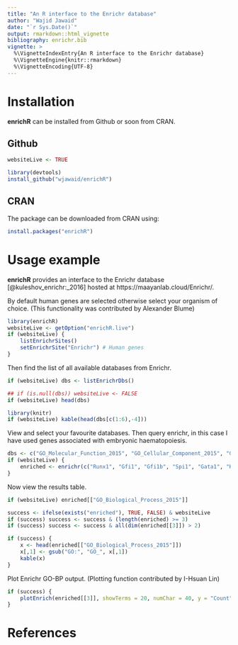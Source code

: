 ```yaml
---
title: "An R interface to the Enrichr database"
author: "Wajid Jawaid"
date: "`r Sys.Date()`"
output: rmarkdown::html_vignette
bibliography: enrichr.bib
vignette: >
  %\VignetteIndexEntry{An R interface to the Enrichr database}
  %\VignetteEngine{knitr::rmarkdown}
  %\VignetteEncoding{UTF-8}
---
```


# Installation

**enrichR** can be installed from Github or soon from CRAN.

## Github

```r
websiteLive <- TRUE
```

```r
library(devtools)
install_github("wjawaid/enrichR")
```

## CRAN

The package can be downloaded from CRAN using:

```r
install.packages("enrichR")
```

# Usage example

**enrichR** provides an interface to the Enrichr database [@kuleshov_enrichr:_2016] hosted at https://maayanlab.cloud/Enrichr/.  

By default human genes are selected otherwise select your organism of choice. (This functionality was contributed by Alexander Blume)

```r
library(enrichR)
websiteLive <- getOption("enrichR.live")
if (websiteLive) {
    listEnrichrSites()
    setEnrichrSite("Enrichr") # Human genes   
}
```

Then find the list of all available databases from Enrichr.

```r
if (websiteLive) dbs <- listEnrichrDbs()
```

```r
## if (is.null(dbs)) websiteLive <- FALSE
if (websiteLive) head(dbs)
```

```r
library(knitr)
if (websiteLive) kable(head(dbs[c(1:6),-4]))
```

View and select your favourite databases. Then query enrichr, in this case I have used genes associated with embryonic haematopoiesis.

```r
dbs <- c("GO_Molecular_Function_2015", "GO_Cellular_Component_2015", "GO_Biological_Process_2015")
if (websiteLive) {
    enriched <- enrichr(c("Runx1", "Gfi1", "Gfi1b", "Spi1", "Gata1", "Kdr"), dbs)
}
```

Now view the results table.

```r
if (websiteLive) enriched[["GO_Biological_Process_2015"]]
```

```r
success <- ifelse(exists("enriched"), TRUE, FALSE) & websiteLive
if (success) success <- success & (length(enriched) >= 3)
if (success) success <- success & all(dim(enriched[[3]]) > 2)

if (success) {
    x <- head(enriched[["GO_Biological_Process_2015"]])
    x[,1] <- gsub("GO:", "GO_", x[,1])
    kable(x)
}
```

Plot Enrichr GO-BP output. (Plotting function contributed by I-Hsuan Lin)

```r
if (success) {
    plotEnrich(enriched[[3]], showTerms = 20, numChar = 40, y = "Count", orderBy = "P.value")
}
```

# References
